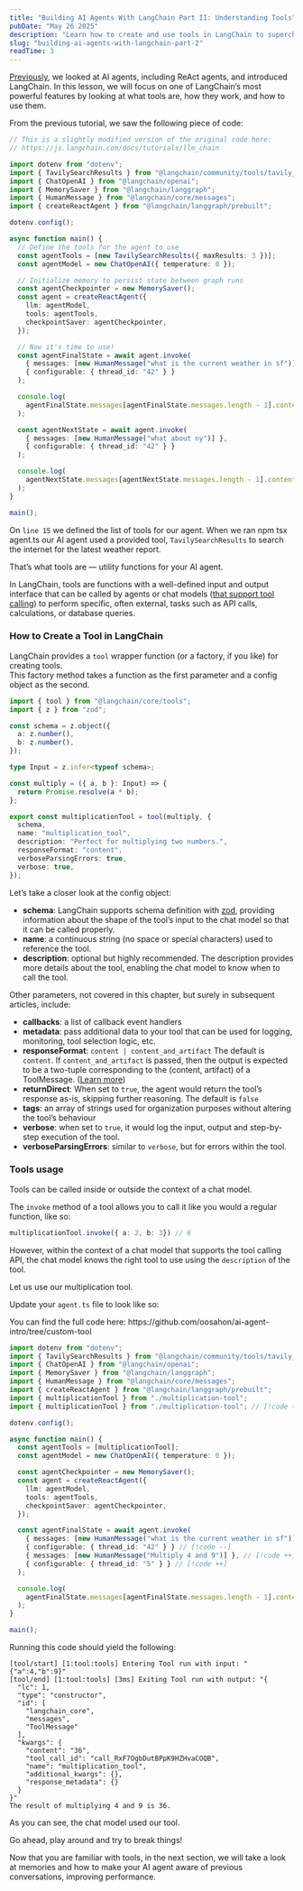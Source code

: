 ```yaml
---
title: "Building AI Agents With LangChain Part II: Understanding Tools"
pubDate: "May 26 2025"
description: "Learn how to create and use tools in LangChain to supercharge your AI agents. This guide breaks down tool creation, usage, and integration with chat models using TypeScript."
slug: "building-ai-agents-with-langchain-part-2"
readTime: 3
---
```



[Previously](/articles/building-ai-agents-with-langchain-part-1), we looked at AI agents, including ReAct agents, and introduced LangChain. In this lesson, we will focus on one of LangChain’s most powerful features by looking at what tools are, how they work, and how to use them.

From the previous tutorial, we saw the following piece of code:  

```ts:agent.ts
// This is a slightly modified version of the original code here:
// https://js.langchain.com/docs/tutorials/llm_chain

import dotenv from "dotenv";
import { TavilySearchResults } from "@langchain/community/tools/tavily_search";
import { ChatOpenAI } from "@langchain/openai";
import { MemorySaver } from "@langchain/langgraph";
import { HumanMessage } from "@langchain/core/messages";
import { createReactAgent } from "@langchain/langgraph/prebuilt";

dotenv.config();

async function main() {
  // Define the tools for the agent to use
  const agentTools = [new TavilySearchResults({ maxResults: 3 })];
  const agentModel = new ChatOpenAI({ temperature: 0 });

  // Initialize memory to persist state between graph runs
  const agentCheckpointer = new MemorySaver();
  const agent = createReactAgent({
    llm: agentModel,
    tools: agentTools,
    checkpointSaver: agentCheckpointer,
  });

  // Now it's time to use!
  const agentFinalState = await agent.invoke(
    { messages: [new HumanMessage("what is the current weather in sf")] },
    { configurable: { thread_id: "42" } }
  );

  console.log(
    agentFinalState.messages[agentFinalState.messages.length - 1].content
  );

  const agentNextState = await agent.invoke(
    { messages: [new HumanMessage("what about ny")] },
    { configurable: { thread_id: "42" } }
  );

  console.log(
    agentNextState.messages[agentNextState.messages.length - 1].content
  );
}

main();
```

On `line 15` we defined the list of tools for our agent.
When we ran npm tsx agent.ts our AI agent used a provided tool, `TavilySearchResults` to search the internet for the latest weather report.  

That’s what tools are — utility functions for your AI agent.  

In LangChain, tools are functions with a well-defined input and output interface that can be called by agents or chat models ([that support tool calling](https://python.langchain.com/docs/integrations/chat/#featured-providers)) to perform specific, often external, tasks such as API calls, calculations, or database queries.  

### How to Create a Tool in LangChain

LangChain provides a `tool` wrapper function (or a factory, if you like) for creating tools.  
This factory method takes a function as the first parameter and a config object as the second.

```ts:multiplication-tool.ts
import { tool } from "@langchain/core/tools";
import { z } from "zod";

const schema = z.object({
  a: z.number(),
  b: z.number(),
});

type Input = z.infer<typeof schema>;

const multiply = ({ a, b }: Input) => {
  return Promise.resolve(a * b);
};

export const multiplicationTool = tool(multiply, {
  schema,
  name: "multiplication_tool",
  description: "Perfect for multiplying two numbers.",
  responseFormat: "content",
  verboseParsingErrors: true,
  verbose: true,
});
```

Let’s take a closer look at the config object:  

- **schema**: LangChain supports schema definition with [zod](https://www.npmjs.com/package/zod), providing information about the shape of the tool’s input to the chat model so that it can be called properly.  
- **name**: a continuous string (no space or special characters) used to reference the tool.  
- **description**: optional but highly recommended. The description provides more details about the tool, enabling the chat model to know when to call the tool.  

Other parameters, not covered in this chapter, but surely in subsequent articles, include:  

- **callbacks**: a list of callback event handlers
- **metadata**: pass additional data to your tool that can be used for logging, monitoring, tool selection logic, etc.
- **responseFormat**: `content | content_and_artifact` The default is `content`. If `content_and_artifact` is passed, then the output is expected to be a two-tuple corresponding to the (content, artifact) of a ToolMessage. ([Learn more](https://js.langchain.com/docs/how_to/tool_artifacts/))
- **returnDirect**: When set to `true`, the agent would return the tool’s response as-is, skipping further reasoning. The default is `false`
- **tags**: an array of strings used for organization purposes without altering the tool’s behaviour
- **verbose**: when set to `true`, it would log the input, output and step-by-step execution of the tool.
- **verboseParsingErrors**: similar to `verbose`, but for errors within the tool.

### Tools usage

Tools can be called inside or outside the context of a chat model.  

The `invoke` method of a tool allows you to call it like you would a regular function, like so:

```ts
multiplicationTool.invoke({ a: 2, b: 3}) // 6
```

However, within the context of a chat model that supports the tool calling API, the chat model knows the right tool to use using the `description` of the tool.  

Let us use our multiplication tool.

Update your `agent.ts` file to look like so:  

<Callout showIcon>
You can find the full code here: https://github.com/oosahon/ai-agent-intro/tree/custom-tool
</Callout>

```ts
import dotenv from "dotenv";
import { TavilySearchResults } from "@langchain/community/tools/tavily_search"; // [!code --]
import { ChatOpenAI } from "@langchain/openai";
import { MemorySaver } from "@langchain/langgraph";
import { HumanMessage } from "@langchain/core/messages";
import { createReactAgent } from "@langchain/langgraph/prebuilt";
import { multiplicationTool } from "./multiplication-tool";
import { multiplicationTool } from "./multiplication-tool"; // [!code ++]

dotenv.config();

async function main() {
  const agentTools = [multiplicationTool];
  const agentModel = new ChatOpenAI({ temperature: 0 });

  const agentCheckpointer = new MemorySaver();
  const agent = createReactAgent({
    llm: agentModel,
    tools: agentTools,
    checkpointSaver: agentCheckpointer,
  });

  const agentFinalState = await agent.invoke(
    { messages: [new HumanMessage("what is the current weather in sf")] }, // [!code --]
    { configurable: { thread_id: "42" } } // [!code --]
    { messages: [new HumanMessage("Multiply 4 and 9")] }, // [!code ++]
    { configurable: { thread_id: "5" } } // [!code ++]
  );

  console.log(
    agentFinalState.messages[agentFinalState.messages.length - 1].content
  );
}

main();
```

Running this code should yield the following:

```plaintext
[tool/start] [1:tool:tools] Entering Tool run with input: "{"a":4,"b":9}"
[tool/end] [1:tool:tools] [3ms] Exiting Tool run with output: "{
  "lc": 1,
  "type": "constructor",
  "id": [
    "langchain_core",
    "messages",
    "ToolMessage"
  ],
  "kwargs": {
    "content": "36",
    "tool_call_id": "call_RxF7OgbDutBPpK9HZHvaCOQB",
    "name": "multiplication_tool",
    "additional_kwargs": {},
    "response_metadata": {}
  }
}"
The result of multiplying 4 and 9 is 36.
```

As you can see, the chat model used our tool.  

Go ahead, play around and try to break things!

Now that you are familiar with tools, in the next section, we will take a look at memories and how to make your AI agent aware of previous conversations, improving performance.  